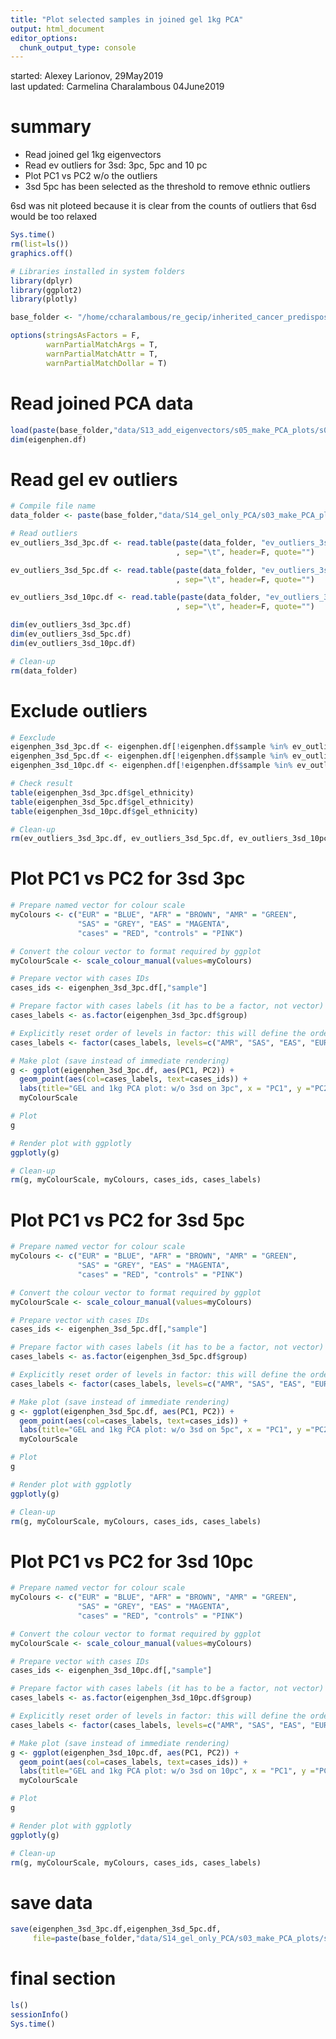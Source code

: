 ```yaml
---
title: "Plot selected samples in joined gel 1kg PCA"
output: html_document
editor_options: 
  chunk_output_type: console
---
```


started: Alexey Larionov, 29May2019  
last updated: Carmelina Charalambous 04June2019  

# summary  

- Read joined gel 1kg eigenvectors  
- Read ev outliers for 3sd: 3pc, 5pc and 10 pc  
- Plot PC1 vs PC2 w/o the outliers  
- 3sd 5pc has been selected as the threshold to remove ethnic outliers  

6sd was nit ploteed because it is clear from the counts of outliers that 6sd would be too relaxed  

```r

Sys.time()
rm(list=ls())
graphics.off()

# Libraries installed in system folders
library(dplyr)
library(ggplot2)
library(plotly)

base_folder <- "/home/ccharalambous/re_gecip/inherited_cancer_predisposition/ccharalambous/Final_execution"

options(stringsAsFactors = F,
        warnPartialMatchArgs = T, 
        warnPartialMatchAttr = T, 
        warnPartialMatchDollar = T)

```

# Read joined PCA data

```r

load(paste(base_folder,"data/S13_add_eigenvectors/s05_make_PCA_plots/s01_plot_gel_1kg_PCA.RData",sep="/"))
dim(eigenphen.df)

```

# Read gel ev outliers

```r

# Compile file name
data_folder <- paste(base_folder,"data/S14_gel_only_PCA/s03_make_PCA_plots",sep="/") 

# Read outliers
ev_outliers_3sd_3pc.df <- read.table(paste(data_folder, "ev_outliers_3sd_3pc.txt", sep="/")
                                     , sep="\t", header=F, quote="")

ev_outliers_3sd_5pc.df <- read.table(paste(data_folder, "ev_outliers_3sd_5pc.txt", sep="/")
                                     , sep="\t", header=F, quote="")

ev_outliers_3sd_10pc.df <- read.table(paste(data_folder, "ev_outliers_3sd_10pc.txt", sep="/")
                                     , sep="\t", header=F, quote="")

dim(ev_outliers_3sd_3pc.df)
dim(ev_outliers_3sd_5pc.df)
dim(ev_outliers_3sd_10pc.df)

# Clean-up
rm(data_folder)

```

# Exclude outliers

```r

# Eexclude
eigenphen_3sd_3pc.df <- eigenphen.df[!eigenphen.df$sample %in% ev_outliers_3sd_3pc.df$V1,]
eigenphen_3sd_5pc.df <- eigenphen.df[!eigenphen.df$sample %in% ev_outliers_3sd_5pc.df$V1,]
eigenphen_3sd_10pc.df <- eigenphen.df[!eigenphen.df$sample %in% ev_outliers_3sd_10pc.df$V1,]

# Check result
table(eigenphen_3sd_3pc.df$gel_ethnicity)
table(eigenphen_3sd_5pc.df$gel_ethnicity)
table(eigenphen_3sd_10pc.df$gel_ethnicity)

# Clean-up
rm(ev_outliers_3sd_3pc.df, ev_outliers_3sd_5pc.df, ev_outliers_3sd_10pc.df, eigenphen.df)

```

# Plot PC1 vs PC2 for 3sd 3pc

```r

# Prepare named vector for colour scale 
myColours <- c("EUR" = "BLUE", "AFR" = "BROWN", "AMR" = "GREEN", 
               "SAS" = "GREY", "EAS" = "MAGENTA", 
               "cases" = "RED", "controls" = "PINK")

# Convert the colour vector to format required by ggplot
myColourScale <- scale_colour_manual(values=myColours) 

# Prepare vector with cases IDs
cases_ids <- eigenphen_3sd_3pc.df[,"sample"]

# Prepare factor with cases labels (it has to be a factor, not vector)
cases_labels <- as.factor(eigenphen_3sd_3pc.df$group)

# Explicitly reset order of levels in factor: this will define the order of legend and plotting (last elements are plotted on top)
cases_labels <- factor(cases_labels, levels=c("AMR", "SAS", "EAS", "EUR", "AFR", "cases", "controls"))

# Make plot (save instead of immediate rendering)
g <- ggplot(eigenphen_3sd_3pc.df, aes(PC1, PC2)) +
  geom_point(aes(col=cases_labels, text=cases_ids)) + 
  labs(title="GEL and 1kg PCA plot: w/o 3sd on 3pc", x = "PC1", y ="PC2") +
  myColourScale

# Plot
g

# Render plot with ggplotly
ggplotly(g)

# Clean-up
rm(g, myColourScale, myColours, cases_ids, cases_labels)

```

# Plot PC1 vs PC2 for 3sd 5pc

```r

# Prepare named vector for colour scale 
myColours <- c("EUR" = "BLUE", "AFR" = "BROWN", "AMR" = "GREEN", 
               "SAS" = "GREY", "EAS" = "MAGENTA", 
               "cases" = "RED", "controls" = "PINK")

# Convert the colour vector to format required by ggplot
myColourScale <- scale_colour_manual(values=myColours) 

# Prepare vector with cases IDs
cases_ids <- eigenphen_3sd_5pc.df[,"sample"]

# Prepare factor with cases labels (it has to be a factor, not vector)
cases_labels <- as.factor(eigenphen_3sd_5pc.df$group)

# Explicitly reset order of levels in factor: this will define the order of legend and plotting (last elements are plotted on top)
cases_labels <- factor(cases_labels, levels=c("AMR", "SAS", "EAS", "EUR", "AFR", "cases", "controls"))

# Make plot (save instead of immediate rendering)
g <- ggplot(eigenphen_3sd_5pc.df, aes(PC1, PC2)) +
  geom_point(aes(col=cases_labels, text=cases_ids)) + 
  labs(title="GEL and 1kg PCA plot: w/o 3sd on 5pc", x = "PC1", y ="PC2") +
  myColourScale

# Plot
g

# Render plot with ggplotly
ggplotly(g)

# Clean-up
rm(g, myColourScale, myColours, cases_ids, cases_labels)

```

# Plot PC1 vs PC2 for 3sd 10pc

```r

# Prepare named vector for colour scale 
myColours <- c("EUR" = "BLUE", "AFR" = "BROWN", "AMR" = "GREEN", 
               "SAS" = "GREY", "EAS" = "MAGENTA", 
               "cases" = "RED", "controls" = "PINK")

# Convert the colour vector to format required by ggplot
myColourScale <- scale_colour_manual(values=myColours) 

# Prepare vector with cases IDs
cases_ids <- eigenphen_3sd_10pc.df[,"sample"]

# Prepare factor with cases labels (it has to be a factor, not vector)
cases_labels <- as.factor(eigenphen_3sd_10pc.df$group)

# Explicitly reset order of levels in factor: this will define the order of legend and plotting (last elements are plotted on top)
cases_labels <- factor(cases_labels, levels=c("AMR", "SAS", "EAS", "EUR", "AFR", "cases", "controls"))

# Make plot (save instead of immediate rendering)
g <- ggplot(eigenphen_3sd_10pc.df, aes(PC1, PC2)) +
  geom_point(aes(col=cases_labels, text=cases_ids)) + 
  labs(title="GEL and 1kg PCA plot: w/o 3sd on 10pc", x = "PC1", y ="PC2") +
  myColourScale

# Plot
g

# Render plot with ggplotly
ggplotly(g)

# Clean-up
rm(g, myColourScale, myColours, cases_ids, cases_labels)

```

# save data

```r

save(eigenphen_3sd_3pc.df,eigenphen_3sd_5pc.df, 
     file=paste(base_folder,"data/S14_gel_only_PCA/s03_make_PCA_plots/s02_plot_selected_samples_in_joined_gel_1kg_PCA.RData",sep="/"))

```

# final section

```r

ls()
sessionInfo()
Sys.time()

```
